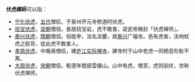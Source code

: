 '''伏虎禪師'''可以指：
*[[寧化伏虎禪師|宁化伏虎]]，[[五代|五代]]僧侣，于泉州开元寺修道时伏虎。
*[[拾宝伏虎禅师|拾宝伏虎]]，[[梁_(南朝)|梁朝]]僧侶，長居拾宝岩，虎不敢害，梁武帝赐封「伏虎禅师」。
*[[泰兴伏虎|泰兴伏虎]]，[[隋朝|隋朝]]僧侶，俗姓李，法名法響，居[[泰兴|泰兴]]广福寺。邑有虎害，法响杖虎之胫背，從此虎不敢害人。
*[[孝慈伏虎禅师|孝慈伏虎]]，中晚唐僧侣，建[[庐江|庐江]][[实际禅寺|实际禅寺]]，建寺时于山中老虎一同栖息形影不离。
*[[大扇和尚|大扇伏虎]]，[[宋朝|宋朝]]僧侶，乾德年間居雲棲山。山中有虎，僧至，虎则驯伏，世称伏虎禅师。



{{disambig|Cat=四字中國相關消歧義}}